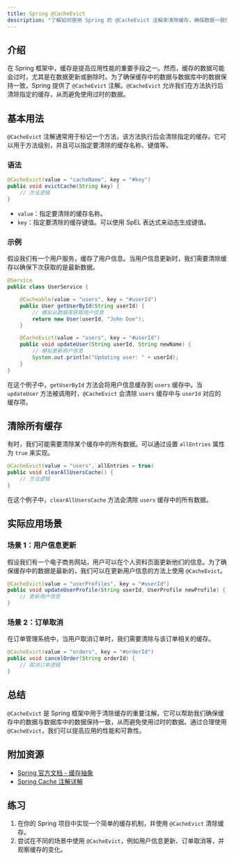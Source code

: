 ```yaml
---
title: Spring @CacheEvict
description: "了解如何使用 Spring 的 @CacheEvict 注解来清除缓存，确保数据一致性。本文适合初学者，包含代码示例和实际应用场景。"
---
```


## 介绍

在 Spring 框架中，缓存是提高应用性能的重要手段之一。然而，缓存的数据可能会过时，尤其是在数据更新或删除时。为了确保缓存中的数据与数据库中的数据保持一致，Spring 提供了 `@CacheEvict` 注解。`@CacheEvict` 允许我们在方法执行后清除指定的缓存，从而避免使用过时的数据。

## 基本用法

`@CacheEvict` 注解通常用于标记一个方法，该方法执行后会清除指定的缓存。它可以用于方法级别，并且可以指定要清除的缓存名称、键值等。

### 语法

```java
@CacheEvict(value = "cacheName", key = "#key")
public void evictCache(String key) {
    // 方法逻辑
}
```

- `value`：指定要清除的缓存名称。
- `key`：指定要清除的缓存键值。可以使用 SpEL 表达式来动态生成键值。

### 示例

假设我们有一个用户服务，缓存了用户信息。当用户信息更新时，我们需要清除缓存以确保下次获取的是最新数据。

```java
@Service
public class UserService {

    @Cacheable(value = "users", key = "#userId")
    public User getUserById(String userId) {
        // 模拟从数据库获取用户信息
        return new User(userId, "John Doe");
    }

    @CacheEvict(value = "users", key = "#userId")
    public void updateUser(String userId, String newName) {
        // 模拟更新用户信息
        System.out.println("Updating user: " + userId);
    }
}
```

在这个例子中，`getUserById` 方法会将用户信息缓存到 `users` 缓存中。当 `updateUser` 方法被调用时，`@CacheEvict` 会清除 `users` 缓存中与 `userId` 对应的缓存项。

## 清除所有缓存

有时，我们可能需要清除某个缓存中的所有数据。可以通过设置 `allEntries` 属性为 `true` 来实现。

```java
@CacheEvict(value = "users", allEntries = true)
public void clearAllUsersCache() {
    // 方法逻辑
}
```

在这个例子中，`clearAllUsersCache` 方法会清除 `users` 缓存中的所有数据。

## 实际应用场景

### 场景 1：用户信息更新

假设我们有一个电子商务网站，用户可以在个人资料页面更新他们的信息。为了确保缓存中的数据是最新的，我们可以在更新用户信息的方法上使用 `@CacheEvict`。

```java
@CacheEvict(value = "userProfiles", key = "#userId")
public void updateUserProfile(String userId, UserProfile newProfile) {
    // 更新用户信息
}
```

### 场景 2：订单取消

在订单管理系统中，当用户取消订单时，我们需要清除与该订单相关的缓存。

```java
@CacheEvict(value = "orders", key = "#orderId")
public void cancelOrder(String orderId) {
    // 取消订单逻辑
}
```

## 总结

`@CacheEvict` 是 Spring 框架中用于清除缓存的重要注解。它可以帮助我们确保缓存中的数据与数据库中的数据保持一致，从而避免使用过时的数据。通过合理使用 `@CacheEvict`，我们可以提高应用的性能和可靠性。

## 附加资源

- [Spring 官方文档 - 缓存抽象](https://docs.spring.io/spring-framework/docs/current/reference/html/integration.html#cache)
- [Spring Cache 注解详解](https://www.baeldung.com/spring-cache-tutorial)

## 练习

1. 在你的 Spring 项目中实现一个简单的缓存机制，并使用 `@CacheEvict` 清除缓存。
2. 尝试在不同的场景中使用 `@CacheEvict`，例如用户信息更新、订单取消等，并观察缓存的变化。
